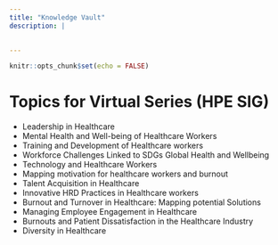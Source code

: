 ```yaml
---
title: "Knowledge Vault"
description: |
  

---
```


```r
knitr::opts_chunk$set(echo = FALSE)
```

# Topics for Virtual Series (HPE SIG)
- Leadership in Healthcare
- Mental Health and Well-being of Healthcare Workers
- Training and Development of Healthcare workers
- Workforce Challenges Linked to SDGs Global Health and Wellbeing
- Technology and Healthcare Workers
- Mapping motivation for healthcare workers and burnout
- Talent Acquisition in Healthcare
- Innovative HRD Practices in Healthcare workers
- Burnout and Turnover in Healthcare: Mapping potential Solutions
- Managing Employee Engagement in Healthcare
- Burnouts and Patient Dissatisfaction in the Healthcare Industry
- Diversity in Healthcare